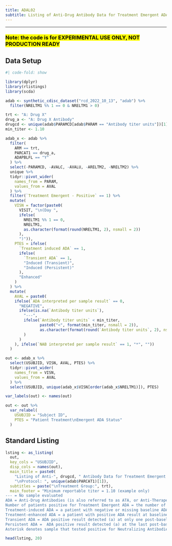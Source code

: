 ```yaml
---
title: ADAL02
subtitle: Listing of Anti-Drug Antibody Data for Treatment Emergent ADA Positive Patients
---
```


------------------------------------------------------------------------

### <mark style="background-color: #FFFF00">**Note: the code is for EXPERIMENTAL USE ONLY, NOT PRODUCTION READY**</mark>

::: panel-tabset
## Data Setup

```r
#| code-fold: show

library(dplyr)
library(rlistings)
library(scda)

adab <- synthetic_cdisc_dataset("rcd_2022_10_13", "adab") %>% 
  filter(NRELTM1 %% 1 == 0 & NRELTM1 > 0)

trt <- "A: Drug X"
drug_a <- "A: Drug X Antibody"
drugcd <- unique(adab$PARAMCD[adab$PARAM == "Antibody titer units"])[1]
min_titer <- 1.10

adab_x <- adab %>%
  filter(
    ARM == trt,
    PARCAT1 == drug_a,
    ADAPBLFL == "Y"
  ) %>%
  select(-PARAMCD, -AVALC, -AVALU, -ARELTM2, -NRELTM2) %>%
  unique %>%
  tidyr::pivot_wider(
    names_from = PARAM,
    values_from = AVAL
  ) %>% 
  filter(`Treatment Emergent - Positive` == 1) %>%
  mutate(
    VISN = factor(paste0(
      VISIT, "\n(Day ", 
      ifelse(
        NRELTM1 %% 1 == 0, 
        NRELTM1,
        as.character(format(round(NRELTM1, 2), nsmall = 2))
      ),
      ")")),
    PTES = ifelse(
      `Treatment induced ADA` == 1,
      ifelse(
        `Transient ADA` == 1,
        "Induced (Transient)",
        "Induced (Persistent)"
      ),
      "Enhanced"
    )
  ) %>% 
  mutate(
    AVAL = paste0(
    ifelse(`ADA interpreted per sample result` == 0,
      "NEGATIVE",
      ifelse(is.na(`Antibody titer units`),
        "---",
        ifelse(`Antibody titer units` < min_titer,
               paste0("<", format(min_titer, nsmall = 2)),
               as.character(format(round(`Antibody titer units`, 2), nsmall = 2))
        )
      )
    ), ifelse(`NAB interpreted per sample result` == 1, "*", ""))
  )

out <- adab_x %>%
  select(USUBJID, VISN, AVAL, PTES) %>%
  tidyr::pivot_wider(
    names_from = VISN,
    values_from = AVAL
  ) %>%
  select(USUBJID, unique(adab_x$VISN[order(adab_x$NRELTM1)]), PTES)

var_labels(out) <- names(out)

out <- out %>%
  var_relabel(
    USUBJID = "Subject ID",
    PTES = "Patient Treatment\nEmergent ADA Status"
  )
```

## Standard Listing

```r
lsting <- as_listing(
  out,
  key_cols = "USUBJID",
  disp_cols = names(out),
  main_title = paste0(
    "Listing of Anti-", drugcd, " Antibody Data for Treatment Emergent ADA Positive Patients, PK Population",
    "\nProtocol: ", unique(adab$PARCAT1)[1]),
  subtitles = paste("\nTreatment Group:", trt),
  main_footer = "Minimum reportable titer = 1.10 (example only)
--- = No sample evaluated
ADA = Anti-Drug Antibodies (is also referred to as ATA, or Anti-Therapeutic Antibodies)
Number of patients positive for Treatment Emergent ADA = the number of post-baseline evaluable patients determined to have treatment-induced ADA or treatment-enhanced ADA during the study period.
Treatment-induced ADA = a patient with negative or missing baseline ADA result(s) and at least one positive post-baseline ADA result.
Treatment-enhanced ADA = a patient with positive ADA result at baseline who has one or more post-baseline titer results that are at least 0.60 t.u. greater than the baseline titer result.
Transient ADA = ADA positive result detected (a) at only one post-baseline sampling timepoint (excluding last timepoint) OR (b) at 2 or more timepoints during treatment where the first and last ADA positive samples  are separated by a period of < 16 weeks, irrespective of any negative samples in between.
Persistent ADA =  ADA positive result detected (a) at the last post-baseline sampling timepoint, OR (b) at 2 or more time points during treatment where the first and last ADA positive samples are separated by a period ≥ 16 weeks, irrespective of any negative samples in between.
Asterisk denotes sample that tested positive for Neutralizing Antibodies.")

head(lsting, 20)
```
:::
